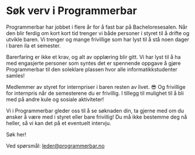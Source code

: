 
# Søk verv i Programmerbar

Programmerbar har jobbet i flere år for å fast bar på Bacheloresesalen. Når den blir ferdig om kort kort tid trenger vi både personer i styret til å drifte og utvikle baren. Vi trenger og mange frivillige som har lyst til å stå noen dager i baren ila et semester.

Barerfaring er ikke et krav, og alt av opplæring blir gitt. Vi har lyst til å ha med engasjerte personer som syntes det er spennende oppgave å gjøre Programmerbar til den soleklare plassen hvor alle informatikkstudenter samles!

Medlemmer av styret for internpriser i baren resten av livet. 😎 Og frivillige for internpris når de semesterene du er frivillig. I tillegg til mulighet til å bli med på andre kule og sosiale aktiviteter!

Vi i Programmerbar gleder oss til å se søknaden din, ta gjerne med om du ønsker å være med i styret eller bare frivillig! Du må ikke bestemme deg nå heller, så vi kan det på et eventuelt intervju.

<FancyLink href="/sok/programmerbar" className="my-4">
  Søk her!
</FancyLink>

Ved spørsmål: [leder@programmerbar.no](mailto:leder@programmerbar.no)
